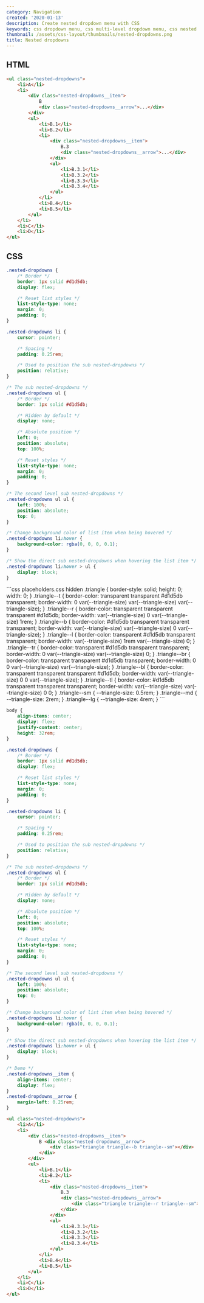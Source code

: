 ```yaml
---
category: Navigation
created: '2020-01-13'
description: Create nested dropdown menu with CSS
keywords: css dropdown menu, css multi-level dropdown menu, css nested dropdown menu
thumbnail: /assets/css-layout/thumbnails/nested-dropdowns.png
title: Nested dropdowns
---
```


## HTML

```html
<ul class="nested-dropdowns">
    <li>A</li>
    <li>
        <div class="nested-dropdowns__item">
            B
            <div class="nested-dropdowns__arrow">...</div>
        </div>
        <ul>
            <li>B.1</li>
            <li>B.2</li>
            <li>
                <div class="nested-dropdowns__item">
                    B.3
                    <div class="nested-dropdowns__arrow">...</div>
                </div>
                <ul>
                    <li>B.3.1</li>
                    <li>B.3.2</li>
                    <li>B.3.3</li>
                    <li>B.3.4</li>
                </ul>
            </li>
            <li>B.4</li>
            <li>B.5</li>
        </ul>
    </li>
    <li>C</li>
    <li>D</li>
</ul>
```

## CSS

```css
.nested-dropdowns {
    /* Border */
    border: 1px solid #d1d5db;
    display: flex;

    /* Reset list styles */
    list-style-type: none;
    margin: 0;
    padding: 0;
}

.nested-dropdowns li {
    cursor: pointer;

    /* Spacing */
    padding: 0.25rem;

    /* Used to position the sub nested-dropdowns */
    position: relative;
}

/* The sub nested-dropdowns */
.nested-dropdowns ul {
    /* Border */
    border: 1px solid #d1d5db;

    /* Hidden by default */
    display: none;

    /* Absolute position */
    left: 0;
    position: absolute;
    top: 100%;

    /* Reset styles */
    list-style-type: none;
    margin: 0;
    padding: 0;
}

/* The second level sub nested-dropdowns */
.nested-dropdowns ul ul {
    left: 100%;
    position: absolute;
    top: 0;
}

/* Change background color of list item when being hovered */
.nested-dropdowns li:hover {
    background-color: rgba(0, 0, 0, 0.1);
}

/* Show the direct sub nested-dropdowns when hovering the list item */
.nested-dropdowns li:hover > ul {
    display: block;
}
```

<Playground>
```css placeholders.css hidden
.triangle {
    border-style: solid;
    height: 0;
    width: 0;
}
.triangle--t {
    border-color: transparent transparent #d1d5db transparent;
    border-width: 0 var(--triangle-size) var(--triangle-size) var(--triangle-size);
}
.triangle--r {
    border-color: transparent transparent transparent #d1d5db;
    border-width: var(--triangle-size) 0 var(--triangle-size) 1rem;
}
.triangle--b {
    border-color: #d1d5db transparent transparent transparent;
    border-width: var(--triangle-size) var(--triangle-size) 0 var(--triangle-size);
}
.triangle--l {
    border-color: transparent #d1d5db transparent transparent;
    border-width: var(--triangle-size) 1rem var(--triangle-size) 0;
}
.triangle--tr {
    border-color: transparent #d1d5db transparent transparent;
    border-width: 0 var(--triangle-size) var(--triangle-size) 0;
}
.triangle--br {
    border-color: transparent transparent #d1d5db transparent;
    border-width: 0 0 var(--triangle-size) var(--triangle-size);
}
.triangle--bl {
    border-color: transparent transparent transparent #d1d5db;
    border-width: var(--triangle-size) 0 0 var(--triangle-size);
}
.triangle--tl {
    border-color: #d1d5db transparent transparent transparent;
    border-width: var(--triangle-size) var(--triangle-size) 0 0;
}
.triangle--sm {
    --triangle-size: 0.5rem;
}
.triangle--md {
    --triangle-size: 2rem;
}
.triangle--lg {
    --triangle-size: 4rem;
}
```

```css styles.css hidden
body {
    align-items: center;
    display: flex;
    justify-content: center;
    height: 32rem;
}

.nested-dropdowns {
    /* Border */
    border: 1px solid #d1d5db;
    display: flex;

    /* Reset list styles */
    list-style-type: none;
    margin: 0;
    padding: 0;
}

.nested-dropdowns li {
    cursor: pointer;

    /* Spacing */
    padding: 0.25rem;

    /* Used to position the sub nested-dropdowns */
    position: relative;
}

/* The sub nested-dropdowns */
.nested-dropdowns ul {
    /* Border */
    border: 1px solid #d1d5db;

    /* Hidden by default */
    display: none;

    /* Absolute position */
    left: 0;
    position: absolute;
    top: 100%;

    /* Reset styles */
    list-style-type: none;
    margin: 0;
    padding: 0;
}

/* The second level sub nested-dropdowns */
.nested-dropdowns ul ul {
    left: 100%;
    position: absolute;
    top: 0;
}

/* Change background color of list item when being hovered */
.nested-dropdowns li:hover {
    background-color: rgba(0, 0, 0, 0.1);
}

/* Show the direct sub nested-dropdowns when hovering the list item */
.nested-dropdowns li:hover > ul {
    display: block;
}

/* Demo */
.nested-dropdowns__item {
    align-items: center;
    display: flex;
}
.nested-dropdowns__arrow {
    margin-left: 0.25rem;
}
```

```html index.html hidden
<ul class="nested-dropdowns">
    <li>A</li>
    <li>
        <div class="nested-dropdowns__item">
            B <div class="nested-dropdowns__arrow">
                <div class="triangle triangle--b triangle--sm"></div>
            </div>
        </div>
        <ul>
            <li>B.1</li>
            <li>B.2</li>
            <li>
                <div class="nested-dropdowns__item">
                    B.3
                    <div class="nested-dropdowns__arrow">
                        <div class="triangle triangle--r triangle--sm"></div>
                    </div>
                </div>
                <ul>
                    <li>B.3.1</li>
                    <li>B.3.2</li>
                    <li>B.3.3</li>
                    <li>B.3.4</li>
                </ul>
            </li>
            <li>B.4</li>
            <li>B.5</li>
        </ul>
    </li>
    <li>C</li>
    <li>D</li>
</ul>
```
</Playground>
